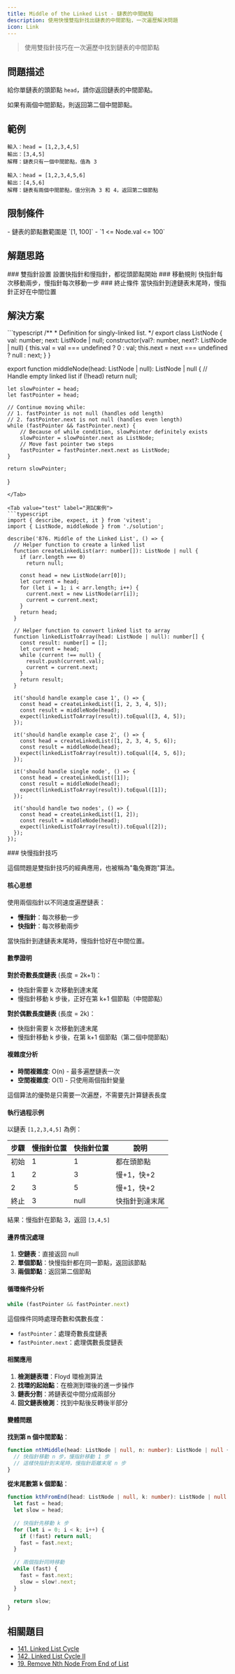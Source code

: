 ```yaml
---
title: Middle of the Linked List - 鏈表的中間結點
description: 使用快慢雙指針找出鏈表的中間節點，一次遍歷解決問題
icon: Link
---
```



> 使用雙指針技巧在一次遍歷中找到鏈表的中間節點

## 問題描述

給你單鏈表的頭節點 `head`，請你返回鏈表的中間節點。

如果有兩個中間節點，則返回第二個中間節點。

## 範例

```
輸入：head = [1,2,3,4,5]
輸出：[3,4,5]
解釋：鏈表只有一個中間節點，值為 3

輸入：head = [1,2,3,4,5,6]
輸出：[4,5,6]  
解釋：鏈表有兩個中間節點，值分別為 3 和 4，返回第二個節點
```

## 限制條件

<Callout type="info">
- 鏈表的節點數範圍是 `[1, 100]`
- `1 <= Node.val <= 100`
</Callout>

## 解題思路

<Steps>

<Step>
### 雙指針設置
設置快指針和慢指針，都從頭節點開始
</Step>

<Step>
### 移動規則
快指針每次移動兩步，慢指針每次移動一步
</Step>

<Step>
### 終止條件
當快指針到達鏈表末尾時，慢指針正好在中間位置
</Step>

</Steps>

## 解決方案

<Tabs>
<Tab value="solution" label="TypeScript 解答">
```typescript
/**
 * Definition for singly-linked list.
 */
export class ListNode {
    val: number;
    next: ListNode | null;
    constructor(val?: number, next?: ListNode | null) {
        this.val = val === undefined ? 0 : val;
        this.next = next === undefined ? null : next;
    }
}

export function middleNode(head: ListNode | null): ListNode | null {
    // Handle empty linked list
    if (!head)
        return null;

    let slowPointer = head;
    let fastPointer = head;

    // Continue moving while:
    // 1. fastPointer is not null (handles odd length)
    // 2. fastPointer.next is not null (handles even length)
    while (fastPointer && fastPointer.next) {
        // Because of while condition, slowPointer definitely exists
        slowPointer = slowPointer.next as ListNode;
        // Move fast pointer two steps
        fastPointer = fastPointer.next.next as ListNode;
    }

    return slowPointer;
}
```
</Tab>

<Tab value="test" label="測試案例">
```typescript
import { describe, expect, it } from 'vitest';
import { ListNode, middleNode } from './solution';

describe('876. Middle of the Linked List', () => {
  // Helper function to create a linked list
  function createLinkedList(arr: number[]): ListNode | null {
    if (arr.length === 0)
      return null;

    const head = new ListNode(arr[0]);
    let current = head;
    for (let i = 1; i < arr.length; i++) {
      current.next = new ListNode(arr[i]);
      current = current.next;
    }
    return head;
  }

  // Helper function to convert linked list to array
  function linkedListToArray(head: ListNode | null): number[] {
    const result: number[] = [];
    let current = head;
    while (current !== null) {
      result.push(current.val);
      current = current.next;
    }
    return result;
  }

  it('should handle example case 1', () => {
    const head = createLinkedList([1, 2, 3, 4, 5]);
    const result = middleNode(head);
    expect(linkedListToArray(result)).toEqual([3, 4, 5]);
  });

  it('should handle example case 2', () => {
    const head = createLinkedList([1, 2, 3, 4, 5, 6]);
    const result = middleNode(head);
    expect(linkedListToArray(result)).toEqual([4, 5, 6]);
  });

  it('should handle single node', () => {
    const head = createLinkedList([1]);
    const result = middleNode(head);
    expect(linkedListToArray(result)).toEqual([1]);
  });

  it('should handle two nodes', () => {
    const head = createLinkedList([1, 2]);
    const result = middleNode(head);
    expect(linkedListToArray(result)).toEqual([2]);
  });
});
```
</Tab>

<Tab value="explanation" label="演算法解析">
### 快慢指針技巧

這個問題是雙指針技巧的經典應用，也被稱為"龜兔賽跑"算法。

#### 核心思想

使用兩個指針以不同速度遍歷鏈表：
- **慢指針**：每次移動一步
- **快指針**：每次移動兩步

當快指針到達鏈表末尾時，慢指針恰好在中間位置。

#### 數學證明

**對於奇數長度鏈表** (長度 = 2k+1)：
- 快指針需要 k 次移動到達末尾
- 慢指針移動 k 步後，正好在第 k+1 個節點（中間節點）

**對於偶數長度鏈表** (長度 = 2k)：
- 快指針需要 k 次移動到達末尾
- 慢指針移動 k 步後，在第 k+1 個節點（第二個中間節點）

#### 複雜度分析
- **時間複雜度**: O(n) - 最多遍歷鏈表一次
- **空間複雜度**: O(1) - 只使用兩個指針變量

<Callout type="tip">
這個算法的優勢是只需要一次遍歷，不需要先計算鏈表長度
</Callout>

#### 執行過程示例

以鏈表 `[1,2,3,4,5]` 為例：

| 步驟 | 慢指針位置 | 快指針位置 | 說明 |
|------|------------|------------|------|
| 初始 | 1 | 1 | 都在頭節點 |
| 1 | 2 | 3 | 慢+1，快+2 |
| 2 | 3 | 5 | 慢+1，快+2 |
| 終止 | 3 | null | 快指針到達末尾 |

結果：慢指針在節點 3，返回 `[3,4,5]`

#### 邊界情況處理

1. **空鏈表**：直接返回 null
2. **單個節點**：快慢指針都在同一節點，返回該節點
3. **兩個節點**：返回第二個節點

#### 循環條件分析

```typescript
while (fastPointer && fastPointer.next)
```

這個條件同時處理奇數和偶數長度：
- `fastPointer`：處理奇數長度鏈表
- `fastPointer.next`：處理偶數長度鏈表

#### 相關應用

1. **檢測鏈表環**：Floyd 環檢測算法
2. **找環的起始點**：在檢測到環後的進一步操作
3. **鏈表分割**：將鏈表從中間分成兩部分
4. **回文鏈表檢測**：找到中點後反轉後半部分

#### 變體問題

**找到第 n 個中間節點**：
```typescript
function nthMiddle(head: ListNode | null, n: number): ListNode | null {
  // 快指針移動 n 步，慢指針移動 1 步
  // 這樣快指針到末尾時，慢指針距離末尾 n 步
}
```

**從末尾數第 k 個節點**：
```typescript
function kthFromEnd(head: ListNode | null, k: number): ListNode | null {
  let fast = head;
  let slow = head;
  
  // 快指針先移動 k 步
  for (let i = 0; i < k; i++) {
    if (!fast) return null;
    fast = fast.next;
  }
  
  // 兩個指針同時移動
  while (fast) {
    fast = fast.next;
    slow = slow!.next;
  }
  
  return slow;
}
```
</Tab>
</Tabs>

## 相關題目

- [141. Linked List Cycle](https://leetcode.com/problems/linked-list-cycle/)
- [142. Linked List Cycle II](https://leetcode.com/problems/linked-list-cycle-ii/)
- [19. Remove Nth Node From End of List](https://leetcode.com/problems/remove-nth-node-from-end-of-list/)